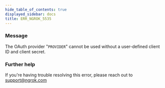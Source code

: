 ```yaml
---
hide_table_of_contents: true
displayed_sidebar: docs
title: ERR_NGROK_5535
---
```


### Message

The OAuth provider "`PROVIDER`" cannot be used without a user-defined client ID and client secret.

<ErrorDetails />

### Further help

If you're having trouble resolving this error, please reach out to [support@ngrok.com](mailto:support@ngrok.com?subject=Help%20with%20ERR_NGROK_5535)
